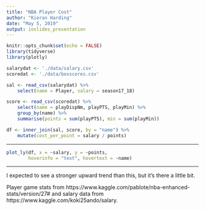 ```yaml
---
title: "NBA Player Cost"
author: "Kieran Harding"
date: "May 5, 2019"
output: ioslides_presentation
---
```


```r
knitr::opts_chunk$set(echo = FALSE)
library(tidyverse)
library(plotly)
```


```r
salarydat <- './data/salary.csv'
scoredat <- './data/boxscores.csv'

sal <- read_csv(salarydat) %>%
    select(name = Player, salary = season17_18)

score <- read_csv(scoredat) %>% 
    select(name = playDispNm, playPTS, playMin) %>%
    group_by(name) %>%
    summarise(points = sum(playPTS), min = sum(playMin))

df <- inner_join(sal, score, by = "name") %>%
    mutate(cost_per_point = salary / points)
```

---

```r
plot_ly(df, x = ~salary, y = ~points, 
        hoverinfo = "text", hovertext = ~name)
```

---

I expected to see a stronger upward trend than this, but it's there
a little bit.

Player game stats from https://www.kaggle.com/pablote/nba-enhanced-stats/version/27# and salary data from https://www.kaggle.com/koki25ando/salary.

